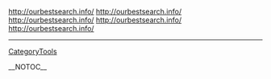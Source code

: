 http://ourbestsearch.info/
http://ourbestsearch.info/
http://ourbestsearch.info/
http://ourbestsearch.info/
http://ourbestsearch.info/
----
[[CategoryTools]]

__NOTOC__